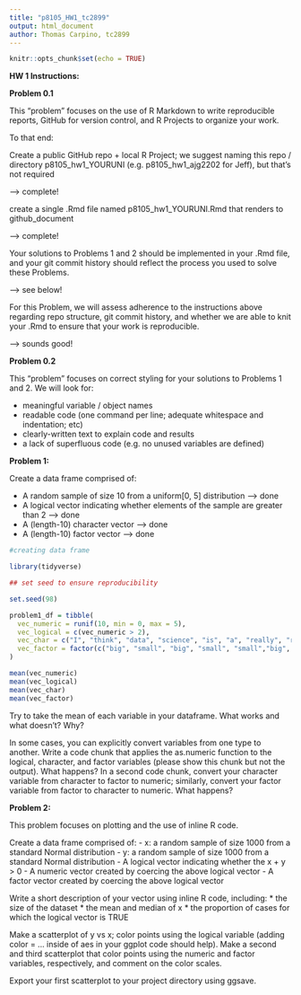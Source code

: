 ```yaml
---
title: "p8105_HW1_tc2899"
output: html_document
author: Thomas Carpino, tc2899
---
```


```r
knitr::opts_chunk$set(echo = TRUE)
```

**HW 1 Instructions:**

**Problem 0.1**

This “problem” focuses on the use of R Markdown to write reproducible reports, GitHub for version control, and R Projects to organize your work.

To that end:

Create a public GitHub repo + local R Project; we suggest naming this repo / directory p8105_hw1_YOURUNI (e.g.  p8105_hw1_ajg2202 for Jeff), but that’s not required

--> complete! 

create a single .Rmd file named p8105_hw1_YOURUNI.Rmd that renders to github_document

--> complete! 

Your solutions to Problems 1 and 2 should be implemented in your .Rmd file, and your git commit history should reflect the process you used to solve these Problems.

--> see below!

For this Problem, we will assess adherence to the instructions above regarding repo structure, git commit history, and whether we are able to knit your .Rmd to ensure that your work is reproducible.

--> sounds good! 

**Problem 0.2**

This “problem” focuses on correct styling for your solutions to Problems 1 and 2. We will look for:

  - meaningful variable / object names
  - readable code (one command per line; adequate whitespace and indentation; etc)
  - clearly-written text to explain code and results
  - a lack of superfluous code (e.g. no unused variables are defined)
  
**Problem 1:** 

Create a data frame comprised of:

  - A random sample of size 10 from a uniform[0, 5] distribution --> done 
  - A logical vector indicating whether elements of the sample are greater than 2 --> done 
  - A (length-10) character vector --> done 
  - A (length-10) factor vector --> done 
  
```r

#creating data frame

library(tidyverse)

## set seed to ensure reproducibility

set.seed(98)

problem1_df = tibble(
  vec_numeric = runif(10, min = 0, max = 5),
  vec_logical = c(vec_numeric > 2),
  vec_char = c("I", "think", "data", "science", "is", "a", "really", "really", "cool", "class"),
  vec_factor = factor(c("big", "small", "big", "small", "small","big", "small", "big", "small", "small"))
)

mean(vec_numeric)
mean(vec_logical)
mean(vec_char)
mean(vec_factor)
```
Try to take the mean of each variable in your dataframe. What works and what doesn’t? Why?

In some cases, you can explicitly convert variables from one type to another. Write a code chunk that applies the as.numeric function to the logical, character, and factor variables (please show this chunk but not the output). What happens? In a second code chunk, convert your character variable from character to factor to numeric; similarly, convert your factor variable from factor to character to numeric. What happens?

**Problem 2:**

This problem focuses on plotting and the use of inline R code.

Create a data frame comprised of:
  - x: a random sample of size 1000 from a standard Normal distribution
  - y: a random sample of size 1000 from a standard Normal distribution
  - A logical vector indicating whether the x + y > 0
  - A numeric vector created by coercing the above logical vector
  - A factor vector created by coercing the above logical vector
  
Write a short description of your vector using inline R code, including: * the size of the dataset * the mean and median of x * the proportion of cases for which the logical vector is TRUE

Make a scatterplot of y vs x; color points using the logical variable (adding color = ... inside of aes in your ggplot code should help). Make a second and third scatterplot that color points using the numeric and factor variables, respectively, and comment on the color scales.

Export your first scatterplot to your project directory using ggsave.
  
